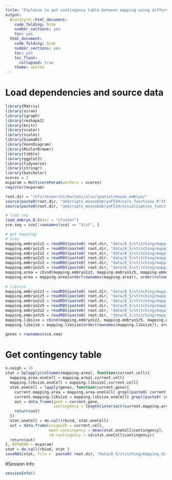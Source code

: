 ```yaml
---
title: "Pipleine to get contingency table between mapping using different normalizations (libsize and area) of seq-data."
output:
  BiocStyle::html_document:
    code_folding: hide
    number_sections: yes
    toc: yes  
  html_document:
    code_folding: hide
    number_sections: yes
    toc: yes
    toc_float:
      collapsed: true
    theme: united
---
```



# Load dependencies and source data

```r

library(Matrix)
library(scran)
library(igraph)
library(reshape2)
library(knitr)
library(scater)
library(scales)
library(biomaRt)
library(VennDiagram)
library(RColorBrewer)
library(tibble)
library(ggplot2)
library(tidyverse)
library(stringr)
library(batchelor)
ncores = 3
mcparam = MulticoreParam(workers = ncores)
register(mcparam)

root.dir = "/nfs/research1/marioni/alsu/spatial/mouse_embryo/"
source(paste0(root.dir, "amScripts_mouseEmbryoFISH/core_functions.R"))
source(paste0(root.dir, "amScripts_mouseEmbryoFISH/visualization_functions.R"))

# load seq
load_embryo_8.5(dir = "cluster")
sce.seq = sce[!rownames(sce) == "Xist", ]

# get mappings
# area
mapping.embryo1z2 = readRDS(paste0( root.dir, "data/8_5/stitching/mapping_seq2atlas_embryo1z2.rds"))
mapping.embryo1z5 = readRDS(paste0( root.dir, "data/8_5/stitching/mapping_seq2atlas_embryo1z5.rds"))
mapping.embryo2z2 = readRDS(paste0( root.dir, "data/8_5/stitching/mapping_seq2atlas_embryo2z2.rds"))
mapping.embryo2z5 = readRDS(paste0( root.dir, "data/8_5/stitching/mapping_seq2atlas_embryo2z5.rds"))
mapping.embryo3z2 = readRDS(paste0( root.dir, "data/8_5/stitching/mapping_seq2atlas_embryo3z2.rds"))
mapping.embryo3z5 = readRDS(paste0( root.dir, "data/8_5/stitching/mapping_seq2atlas_embryo3z5.rds"))
mapping.area = cbind(mapping.embryo1z2, mapping.embryo1z5, mapping.embryo2z2, mapping.embryo2z5, mapping.embryo3z2, mapping.embryo3z5)
mapping.area = mapping.area[order(rownames(mapping.area)), order(colnames(mapping.area))]
  
# libsize
mapping.embryo1z2 = readRDS(paste0( root.dir, "data/8_5/stitching/mapping_seq2atlas_embryo1z2_libsize.rds"))
mapping.embryo1z5 = readRDS(paste0( root.dir, "data/8_5/stitching/mapping_seq2atlas_embryo1z5_libsize.rds"))
mapping.embryo2z2 = readRDS(paste0( root.dir, "data/8_5/stitching/mapping_seq2atlas_embryo2z2_libsize.rds"))
mapping.embryo2z5 = readRDS(paste0( root.dir, "data/8_5/stitching/mapping_seq2atlas_embryo2z5_libsize.rds"))
mapping.embryo3z2 = readRDS(paste0( root.dir, "data/8_5/stitching/mapping_seq2atlas_embryo3z2_libsize.rds"))
mapping.embryo3z5 = readRDS(paste0( root.dir, "data/8_5/stitching/mapping_seq2atlas_embryo3z5_libsize.rds"))
mapping.libsize = cbind(mapping.embryo1z2, mapping.embryo1z5, mapping.embryo2z2, mapping.embryo2z5, mapping.embryo3z2, mapping.embryo3z5)
mapping.libsize = mapping.libsize[order(rownames(mapping.libsize)), order(colnames(mapping.libsize))]

genes = rownames(sce.seq)

```

# Get contingency table

```r


n.neigh = 25
stat = bplapply(colnames(mapping.area), function(current.cell){
  mapping.area.oneCell = mapping.area[,current.cell]
  mapping.libsize.oneCell = mapping.libsize[,current.cell]
  stat.oneCell = lapply(genes, function(current.gene){
    current.mapping.area = mapping.area.oneCell[ grepl(paste0( current.gene, "_"), names(mapping.area.oneCell)) ]
    current.mapping.libsize = mapping.libsize.oneCell[ grepl(paste0( current.gene, "_"), names(mapping.libsize.oneCell)) ]
    out = data.frame(gene = current.gene,
                     contingency = length(intersect(current.mapping.area, current.mapping.libsize))/n.neigh  )
    return(out)
  })
  stat.oneCell = do.call(rbind, stat.oneCell)
  out = data.frame(uniqueID = current.cell, 
                   mean.contingency = mean(stat.oneCell$contingency),
                   sd.contingency = sd(stat.oneCell$contingency))
  return(out)
}, BPPARAM = mcparam)
stat = do.call(rbind, stat )
saveRDS(stat, file =  paste0( root.dir, "data/8_5/stitching/mapping_diffNorm_contingencyTable.rds"))

```


#Session Info

```r
sessionInfo()
```
